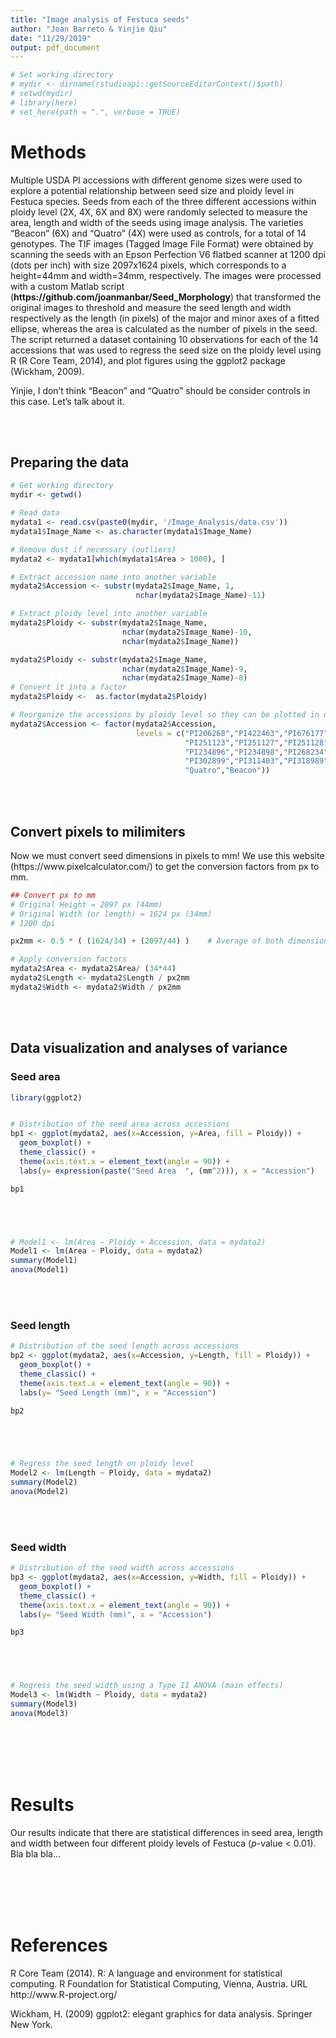 ```yaml
---
title: "Image analysis of Festuca seeds"
author: "Joan Barreto & Yinjie Qiu"
date: "11/29/2019"
output: pdf_document
---
```


```r
# Set working directory
# mydir <- dirname(rstudioapi::getSourceEditorContext()$path)
# setwd(mydir)
# library(here)
# set_here(path = ".", verbose = TRUE)

```


\color{black}

# **Methods**

Multiple USDA PI accessions with different genome sizes were used to explore a potential relationship between seed size and ploidy level in Festuca species. Seeds from each of the three different accessions within ploidy level (2X, 4X, 6X and 8X) were randomly selected to measure the area, length and width of the seeds using image analysis. The varieties "Beacon" (6X) and "Quatro" (4X) were used as controls, for a total of 14 genotypes. The TIF images (Tagged Image File Format) were obtained by scanning the seeds with an Epson Perfection V6 flatbed scanner at 1200 dpi (dots per inch) with size 2097x1624 pixels, which corresponds to a height=44mm and width=34mm, respectively. The images were processed with a custom Matlab script (**https://github.com/joanmanbar/Seed_Morphology**) that transformed the original images to threshold and measure the seed length and width respectively as the length (in pixels) of the major and minor axes of a fitted ellipse, whereas the area is calculated as the number of pixels in the seed. The script returned a dataset containing 10 observations for each of the 14 accessions that was used to regress the seed size on the ploidy level using R (R Core Team, 2014), and plot figures using the ggplot2 package (Wickham, 2009).


\color{red}
Yinjie, I don't think "Beacon" and "Quatro" should be consider controls in this case. Let's talk about it.
\color{black}



\
\

## **Preparing the data**

```r
# Get working directory
mydir <- getwd()

# Read data
mydata1 <- read.csv(paste0(mydir, '/Image_Analysis/data.csv'))
mydata1$Image_Name <- as.character(mydata1$Image_Name)

# Remove dust if necessary (outliers)
mydata2 <- mydata1[which(mydata1$Area > 1000), ]

# Extract accession name into another variable
mydata2$Accession <- substr(mydata2$Image_Name, 1, 
                            nchar(mydata2$Image_Name)-11)

# Extract ploidy level into another variable
mydata2$Ploidy <- substr(mydata2$Image_Name, 
                         nchar(mydata2$Image_Name)-10,
                         nchar(mydata2$Image_Name))

mydata2$Ploidy <- substr(mydata2$Image_Name, 
                         nchar(mydata2$Image_Name)-9,
                         nchar(mydata2$Image_Name)-8)
# Convert it into a factor
mydata2$Ploidy <-  as.factor(mydata2$Ploidy)

# Reorganize the accessions by ploidy level so they can be plotted in order.
mydata2$Accession <- factor(mydata2$Accession, 
                            levels = c("PI206268","PI422463","PI676177",
                                       "PI251123","PI251127","PI251128",
                                       "PI234896","PI234898","PI268234",
                                       "PI302899","PI311403","PI318989",
                                       "Quatro","Beacon"))


```



\
\

## **Convert pixels to milimiters**


Now we must convert seed dimensions in pixels to mm!
We use this website (https://www.pixelcalculator.com/) to get the conversion factors from px to mm.

```r

## Convert px to mm
# Original Height = 2097 px (44mm)
# Original Width (or length) = 1624 px (34mm)
# 1200 dpi

px2mm <- 0.5 * ( (1624/34) + (2097/44) )    # Average of both dimensions

# Apply conversion factors
mydata2$Area <- mydata2$Area/ (34*44)
mydata2$Length <- mydata2$Length / px2mm
mydata2$Width <- mydata2$Width / px2mm


```



\
\

## **Data visualization and analyses of variance**


### **Seed area**
```r

library(ggplot2)


# Distribution of the seed area across accessions
bp1 <- ggplot(mydata2, aes(x=Accession, y=Area, fill = Ploidy)) +
  geom_boxplot() + 
  theme_classic() + 
  theme(axis.text.x = element_text(angle = 90)) + 
  labs(y= expression(paste("Seed Area  ", (mm^2))), x = "Accession")

bp1





# Model1 <- lm(Area ~ Ploidy + Accession, data = mydata2)
Model1 <- lm(Area ~ Ploidy, data = mydata2)
summary(Model1)
anova(Model1)


```
\
\

### **Seed length**

```r

# Distribution of the seed length across accessions
bp2 <- ggplot(mydata2, aes(x=Accession, y=Length, fill = Ploidy)) +
  geom_boxplot() + 
  theme_classic() + 
  theme(axis.text.x = element_text(angle = 90)) + 
  labs(y= "Seed Length (mm)", x = "Accession")

bp2





# Regress the seed length on ploidy level
Model2 <- lm(Length ~ Ploidy, data = mydata2)
summary(Model2)
anova(Model2)


```


\
\

### **Seed width**

```r

# Distribution of the seed width across accessions
bp3 <- ggplot(mydata2, aes(x=Accession, y=Width, fill = Ploidy)) +
  geom_boxplot() + 
  theme_classic() + 
  theme(axis.text.x = element_text(angle = 90)) + 
  labs(y= "Seed Width (mm)", x = "Accession")

bp3





# Regress the seed width using a Type II ANOVA (main effects)
Model3 <- lm(Width ~ Ploidy, data = mydata2)
summary(Model3)
anova(Model3)

```




\
\
\
\

# **Results**
Our results indicate that there are statistical differences in seed area, length and width between four different ploidy levels of Festuca ($p$-value < 0.01). Bla bla bla...




\
\
\
\

# **References**

R Core Team (2014). R: A language and environment for statistical computing. R Foundation for Statistical
Computing, Vienna, Austria. URL http://www.R-project.org/

Wickham, H. (2009) ggplot2: elegant graphics for data analysis. Springer New York.



